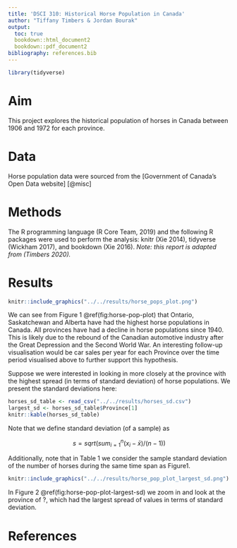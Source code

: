 ```yaml
---
title: 'DSCI 310: Historical Horse Population in Canada'
author: "Tiffany Timbers & Jordan Bourak"
output:
  toc: true
  bookdown::html_document2
  bookdown::pdf_document2
bibliography: references.bib
---
```


```r
library(tidyverse)
```

# Aim

This project explores the historical population of horses in Canada between 1906 and 1972 for each province.

# Data

Horse population data were sourced from the [Government of Canada's Open Data website] [@misc]

# Methods

The R programming language (R Core Team, 2019) and the following R packages were used to perform the analysis: knitr (Xie 2014), tidyverse (Wickham 2017), and bookdown (Xie 2016). *Note: this report is adapted from (Timbers 2020).*

# Results

```r
knitr::include_graphics("../../results/horse_pops_plot.png")
```

We can see from Figure 1 \@ref(fig:horse-pop-plot) that Ontario, Saskatchewan and Alberta have had the highest horse populations in Canada. All provinces have had a decline in horse populations since 1940. This is likely due to the rebound of the Canadian automotive industry after the Great Depression and the Second World War. An interesting follow-up visualisation would be car sales per year for each Province over the time period visualised above to further support this hypothesis.

Suppose we were interested in looking in more closely at the province with the highest spread (in terms of standard deviation) of horse populations. We present the standard deviations here:

```r
horses_sd_table <- read_csv("../../results/horses_sd.csv")
largest_sd <- horses_sd_table$Province[1]
knitr::kable(horses_sd_table)
```

Note that we define standard deviation (of a sample) as

$$s = sqrt( sum_{i = 1}^n(x_i - \bar{x}) / (n-1))$$

Additionally, note that in Table 1 we consider the sample standard deviation of the number of horses during the same time span as Figure1.

```r
knitr::include_graphics("../../results/horse_pop_plot_largest_sd.png")
```

In Figure 2 \@ref(fig:horse-pop-plot-largest-sd) we zoom in and look at the province of ?, which had the largest spread of values in terms of standard deviation.

# References
